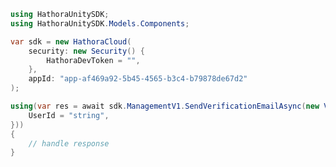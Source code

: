 ```csharp SendVerificationEmail.cs
using HathoraUnitySDK;
using HathoraUnitySDK.Models.Components;

var sdk = new HathoraCloud(
    security: new Security() {
        HathoraDevToken = "",
    },
    appId: "app-af469a92-5b45-4565-b3c4-b79878de67d2"
);

using(var res = await sdk.ManagementV1.SendVerificationEmailAsync(new VerificationEmailRequest() {
    UserId = "string",
}))
{
    // handle response
}
```
